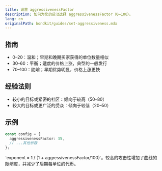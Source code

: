 ```yaml
---
title: 设置 aggressivenessFactor
description: 如何为您的启动选择 aggressivenessFactor（0–100）。
lang: cn
originalPath: bondkit/guides/set-aggressiveness.mdx
---
```

## 指南

- 0–20：温和；早期和晚期买家获得的单位数量相似
- 30–60：平衡；适度的价格上涨，典型的一般发行
- 70–100：陡峭；早期优势明显，价格上涨更快

## 经验法则

- 较小的目标或紧密的社区：倾向于较高（50–80）
- 较大的目标或更广泛的受众：倾向于较低（20–50）

## 示例

```ts
const config = {
  aggressivenessFactor: 35,
  // ...其他参数
};
```

<Note>
`exponent = 1 / (1 + aggressivenessFactor/100)`。较高的攻击性增加了曲线的陡峭度，并减少了后期每单位的代币。
</Note>
